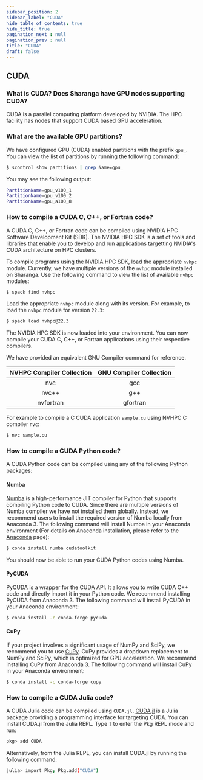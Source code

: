 ```yaml
---
sidebar_position: 2
sidebar_label: "CUDA"
hide_table_of_contents: true
hide_title: true
pagination_next : null
pagination_prev : null
title: "CUDA"
draft: false
---
```


## CUDA

### What is CUDA? Does Sharanga have GPU nodes supporting CUDA?
CUDA is a parallel computing platform developed by NVIDIA. The HPC facility has nodes that support CUDA based GPU acceleration.

### What are the available GPU partitions?
We have configured GPU (CUDA) enabled partitions with the prefix `gpu_`. You can view the list of partitions by running the following command:

```bash
$ scontrol show partitions | grep Name=gpu_
```

You may see the following output:

```bash
PartitionName=gpu_v100_1
PartitionName=gpu_v100_2
PartitionName=gpu_a100_8
```

### How to compile a CUDA C, C++, or Fortran code?

A CUDA C, C++, or Fortran code can be compiled using NVIDIA HPC Software Development Kit (SDK). The NVIDIA HPC SDK is a set of tools and libraries that enable you to develop and run applications targetting NVIDIA's CUDA architecture on HPC clusters. 

To compile programs using the NVIDIA HPC SDK, load the appropriate `nvhpc` module. Currently, we have multiple versions of the `nvhpc` module installed on Sharanga. Use the following command to view the list of available `nvhpc` modules:

```bash
$ spack find nvhpc
```

Load the appropriate `nvhpc` module along with its version. For example, to load the `nvhpc` module for version `22.3`:

```bash
$ spack load nvhpc@22.3
```

The NVIDIA HPC SDK is now loaded into your environment. You can now compile your CUDA C, C++, or Fortran applications using their respective compilers.

We have provided an equivalent GNU Compiler command for reference.

<div class="content-center">

| NVHPC Compiler Collection | GNU Compiler Collection |
|:-------------------------:|:-----------------------:|
|            nvc            |           gcc           |
|           nvc++           |           g++           |
|         nvfortran         |         gfortran        |

</div>

For example to compile a C CUDA application `sample.cu` using NVHPC C compiler `nvc`:

```bash
$ nvc sample.cu
```

### How to compile a CUDA Python code?

A CUDA Python code can be compiled using any of the following Python packages:

#### Numba

[Numba](https://numba.pydata.org/) is a high-performance JIT compiler for Python that supports compiling Python code to CUDA. Since there are multiple versions of Numba compiler we have not installed them globally. Instead, we recommend users to install the required version of Numba locally from Anaconda 3. The following command will install Numba in your Anaconda environment (For details on Anaconda installation, please refer to the [Anaconda](./anaconda.md) page):

```bash
$ conda install numba cudatoolkit
```

You should now be able to run your CUDA Python codes using Numba.

#### PyCUDA

[PyCUDA](https://documen.tician.de/pycuda/) is a wrapper for the CUDA API. It allows you to write CUDA C++ code and directly import it in your Python code. We recommend installing PyCUDA from Anaconda 3. The following command will install PyCUDA in your Anaconda environment:

```bash
$ conda install -c conda-forge pycuda 
```

#### CuPy

If your project involves a significant usage of NumPy and SciPy, we recommend you to use [CuPy](https://cupy.dev/). CuPy provides a dropdown replacement to NumPy and SciPy, which is optimized for GPU acceleration. We recommend installing CuPy from Anaconda 3. The following command will install CuPy in your Anaconda environment:

```bash
$ conda install -c conda-forge cupy
```

### How to compile a CUDA Julia code?

A CUDA Julia code can be compiled using `CUDA.jl`. [CUDA.jl](https://juliagpu.org/) is a Julia package providing a programming interface for targeting CUDA. You can install CUDA.jl from the Julia REPL. Type `]` to enter the Pkg REPL mode and run:

```bash
pkg> add CUDA
```

Alternatively, from the Julia REPL, you can install CUDA.jl by running the following command:

```bash
julia> import Pkg; Pkg.add("CUDA")
```